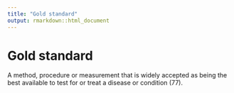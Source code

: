```yaml
---
title: "Gold standard"
output: rmarkdown::html_document
---
```


# Gold standard

A method, procedure or measurement  that is widely accepted as being the best  available to test for or treat a disease or  condition (77).
